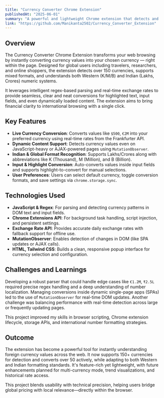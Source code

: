 ```yaml
---
title: "Currency Converter Chrome Extension"
publishedAt: "2025-06-01"
summary: "A powerful and lightweight Chrome extension that detects and converts currency values in a Single Click on any webpage. Supports dynamic content, multiple currencies, and user customization."
link: "https://github.com/Manikanta2502/Currency_Converter_Extension"
---
```

## Overview

The Currency Converter Chrome Extension transforms your web browsing by instantly converting currency values into your chosen currency — right within the page. Designed for global users including travelers, researchers, and online shoppers, the extension detects over 150 currencies, supports mixed formats, and understands both Western (K/M/B) and Indian (Lakhs, Crores) numeric systems.

It leverages intelligent regex-based parsing and real-time exchange rates to provide seamless, clear and neat conversions for highlighted text, input fields, and even dynamically loaded content. The extension aims to bring financial clarity to international browsing with a single click.

## Key Features

* **Live Currency Conversion**: Converts values like `$500`, `€2M` into your preferred currency using real-time rates from the Frankfurter API.
* **Dynamic Content Support**: Detects currency values even on JavaScript-heavy or AJAX-powered pages using `MutationObserver`.
* **Indian & Global Format Recognition**: Supports Lakhs/Crores along with abbreviations like K (Thousand), M (Million), and B (Billion).
* **Input & Highlight Conversion**: Auto-converts values inside input fields and supports highlight-to-convert for manual selections.
* **User Preferences**: Users can select default currency, toggle conversion formats, and save settings via `chrome.storage.sync`.

## Technologies Used

* **JavaScript & Regex**: For parsing and detecting currency patterns in DOM text and input fields.
* **Chrome Extensions API**: For background task handling, script injection, and persistent settings.
* **Exchange Rate API**: Provides accurate daily exchange rates with fallback support for offline use.
* **MutationObserver**: Enables detection of changes in DOM (like SPA updates or AJAX calls).
* **HTML, Tailwind CSS**: Builds a clean, responsive popup interface for currency selection and configuration.

## Challenges and Learnings

Developing a robust parser that could handle edge cases like `€1.2M`, `₹2.5L` required precise regex handling and a deep understanding of number localization. Managing conversions inside dynamic single-page apps (SPAs) led to the use of `MutationObserver` for real-time DOM updates. Another challenge was balancing performance with real-time detection across large or frequently updating pages.

This project improved my skills in browser scripting, Chrome extension lifecycle, storage APIs, and international number formatting strategies.

## Outcome

The extension has become a powerful tool for instantly understanding foreign currency values across the web. It now supports 150+ currencies for detection and converts over 50 actively, while adapting to both Western and Indian formatting standards. It's feature-rich yet lightweight, with future enhancements planned for multi-currency mode, trend visualizations, and historical rate access.

This project blends usability with technical precision, helping users bridge global pricing with local relevance—directly within the browser.

